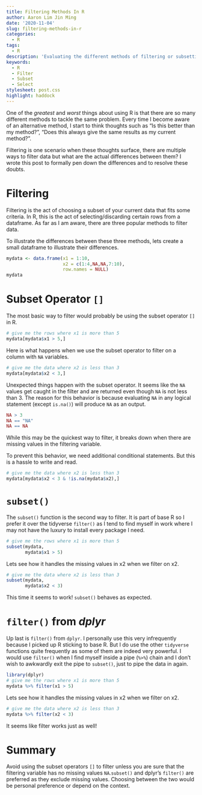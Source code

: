 ```yaml
---
title: Filtering Methods In R
author: Aaron Lim Jin Ming
date: '2020-11-04'
slug: filtering-methods-in-r
categories:
  - R
tags:
  - R
description: 'Evaluating the different methods of filtering or subsetting data in R.'
keywords:
  - R
  - Filter
  - Subset
  - Select
stylesheet: post.css
highlight: haddock
---
```


One of the *greatest* and *worst* things about using R is that there are so many different methods to tackle the same problem. Every time I become aware of an alternative method, I start to think thoughts such as "Is this better than my method?", "Does this always give the same results as my current method?".

Filtering is one scenario when these thoughts surface, there are multiple ways to filter data but what are the actual differences between them? I wrote this post to formally pen down the differences and to resolve these doubts.

# Filtering

Filtering is the act of choosing a subset of your current data that fits some criteria. In R, this is the act of selecting/discarding certain rows from a dataframe. As far as I am aware, there are three popular methods to filter data.

To illustrate the differences between these three methods, lets create a small dataframe to illustrate their differences.

```r
mydata <- data.frame(x1 = 1:10,
                     x2 = c(1:4,NA,NA,7:10),
                     row.names = NULL)
mydata
```

# Subset Operator `[]`

The most basic way to filter would probably be using the subset operator `[]` in R.

```r
# give me the rows where x1 is more than 5
mydata[mydata$x1 > 5,]
```

Here is what happens when we use the subset operator to filter on a column with `NA` variables.

```r
# give me the data where x2 is less than 3
mydata[mydata$x2 < 3,]
```

Unexpected things happen with the subset operator. It seems like the `NA` values get caught in the filter and are returned even though `NA` is not less than 3. The reason for this behavior is because evaluating `NA` in any logical statement (except `is.na()`) will produce `NA` as an output.

```r
NA > 3
NA == "NA"
NA == NA
```

While this may be the quickest way to filter, it breaks down when there are missing values in the filtering variable.

To prevent this behavior, we need additional conditional statements. But this is a hassle to write and read.

```r
# give me the data where x2 is less than 3
mydata[mydata$x2 < 3 & !is.na(mydata$x2),]
```

# `subset()`

The `subset()` function is the second way to filter. It is part of base R so I prefer it over the tidyverse `filter()` as I tend to find myself in work where I may not have the luxury to install every package I need. 

```r
# give me the rows where x1 is more than 5
subset(mydata,
       mydata$x1 > 5)
```

Lets see how it handles the missing values in x2 when we filter on x2.

```r
# give me the data where x2 is less than 3
subset(mydata,
       mydata$x2 < 3)
```

This time it seems to work! `subset()` behaves as expected.

# `filter()` from *dplyr*

Up last is `filter()` from `dplyr`. I personally use this very infrequently because I picked up R sticking to base R. But I do use the other `tidyverse` functions quite frequently as some of them are indeed very powerful. I would use `filter()` when I find myself inside a pipe (`%>%`) chain and I don't wish to awkwardly exit the pipe to `subset()`, just to pipe the data in again.

```r
library(dplyr)
# give me the rows where x1 is more than 5
mydata %>% filter(x1 > 5)
```

Lets see how it handles the missing values in x2 when we filter on x2.

```r
# give me the data where x2 is less than 3
mydata %>% filter(x2 < 3)
```

It seems like filter works just as well!

# Summary

Avoid using the subset operators `[]` to filter unless you are sure that the filtering variable has no missing values `NA`.`subset()` and dplyr's `filter()` are preferred as they exclude missing values. Choosing between the two would be personal preference or depend on the context.
